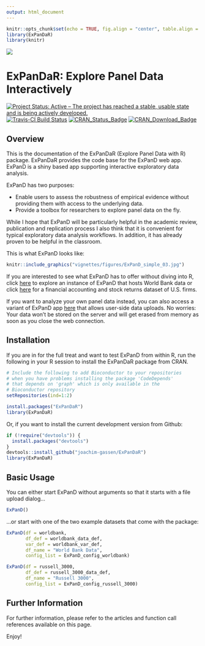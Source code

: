 ```yaml
---
output: html_document
---
```


```r
knitr::opts_chunk$set(echo = TRUE, fig.align = "center", table.align = "center",  warnings = FALSE)
library(ExPanDaR)
library(knitr)
```

<img src="logo.png" />

# ExPanDaR: Explore Panel Data Interactively 

[![Project Status: Active – The project has reached a stable, usable state and is being actively developed.](http://www.repostatus.org/badges/latest/active.svg)](http://www.repostatus.org/#active)
[![Travis-CI Build Status](https://travis-ci.org/joachim-gassen/ExPanDaR.svg?branch=master)](https://travis-ci.org/joachim-gassen/ExPanDaR)
[![CRAN_Status_Badge](http://www.r-pkg.org/badges/version/ExPanDaR)](https://cran.r-project.org/package=ExPanDaR)
[![CRAN\_Download\_Badge](http://cranlogs.r-pkg.org/badges/grand-total/ExPanDaR)](https://cran.r-project.org/package=ExPanDaR)

## Overview

This is the documentation of the ExPanDaR (Explore Panel Data with R) package. ExPanDaR provides the code base for the ExPanD web app. ExPanD is a shiny based app supporting interactive exploratory data analysis.

ExPanD has two purposes:

- Enable users to assess the robustness of empirical evidence without providing them with access to the underlying data.
- Provide a toolbox for researchers to explore panel data on the fly. 

While I hope that ExPanD will be particularly helpful in the academic review, publication and replication process I also think that it is convenient for typical exploratory data analysis workflows. In addition, it has already proven to be helpful in the classroom.

This is what ExPanD looks like:

```r
knitr::include_graphics("vignettes/figures/ExPanD_simple_03.jpg")
```

If you are interested to see what ExPanD has to offer without diving into R, click [here](https://jgassen.shinyapps.io/expand_wb/) to explore an instance of ExPanD that hosts World Bank data or click
[here](https://jgassen.shinyapps.io/expand_r3/) for a financial accounting and stock returns dataset of U.S. firms.

If you want to analyze your own panel data instead, you can also access a variant of ExPanD app [here](https://jgassen.shinyapps.io/expand/) that allows user-side data uploads. No worries: Your data won't be stored on the server and will get erased from memory as soon as you close the web connection. 


## Installation

If you are in for the full treat and want to test ExPanD from within R, run the following 
in your R session to install the ExPanDaR package from CRAN.

```r
# Include the following to add Bioconductor to your repositories
# when you have problems installing the package 'CodeDepends'
# that depends on 'graph' which is only available in the 
# Bioconductor repository
setRepositories(ind=1:2)

install.packages("ExPanDaR")
library(ExPanDaR)
````

Or, if you want to install the current development version from Github:

```r
if (!require("devtools")) {
  install.packages("devtools")
}
devtools::install_github("joachim-gassen/ExPanDaR")
library(ExPanDaR)
````


## Basic Usage

You can either start ExPanD without arguments so that it starts with a file upload dialog...

```r
ExPanD()
````

...or start with one of the two example datasets that come with the package:

```r
ExPanD(df = worldbank,  
       df_def = worldbank_data_def, 
       var_def = worldbank_var_def,
       df_name = "World Bank Data",
       config_list = ExPanD_config_worldbank)

ExPanD(df = russell_3000,  
       df_def = russell_3000_data_def, 
       df_name = "Russell 3000",
       config_list = ExPanD_config_russell_3000)
````


## Further Information

For further information, please refer to the articles and function call references available on this page.

Enjoy!
